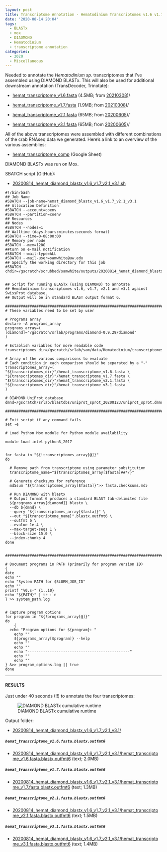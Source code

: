 ```yaml
---
layout: post
title: Transcriptome Annotation - Hematodinium Transcriptomes v1.6 v1.7 v2.1 v3.1 with DIAMOND BLASTx on Mox
date: '2020-08-14 20:04'
tags:
  - BLASTx
  - mox
  - DIAOMOND
  - Hematodinium
  - transcriptome annotation
categories:
  - 2020
  - Miscellaneous
---
```

Needed to annotate the _Hematodinium sp._ transcriptomes that I've assembled using DIAMOND BLASTx. This will also be used for additional downstream annotation (TransDecoder, Trinotate):

- [hemat_transcriptome_v1.6.fasta](https://gannet.fish.washington.edu/Atumefaciens/20210308_hemat_trinity_v1.6_v1.7/hemat_transcriptome_v1.6.fasta_trinity_out_dir/hemat_transcriptome_v1.6.fasta) (4.5MB; from [20210308](https://robertslab.github.io/sams-notebook/posts/2021/2021-03-08-Transcriptome-Assembly-Hematodinium-Transcriptomes-v1.6-and-v1.7-with-Trinity-on-Mox.html))/

- [hemat_transcriptome_v1.7.fasta](https://gannet.fish.washington.edu/Atumefaciens/20210308_hemat_trinity_v1.6_v1.7/hemat_transcriptome_v1.7.fasta_trinity_out_dir/hemat_transcriptome_v1.7.fasta) (1.9MB; from [20210308](https://robertslab.github.io/sams-notebook/posts/2021/2021-03-08-Transcriptome-Assembly-Hematodinium-Transcriptomes-v1.6-and-v1.7-with-Trinity-on-Mox.html))/

- [hemat_transcriptome_v2.1.fasta](https://gannet.fish.washington.edu/Atumefaciens/20200605_cbai_v2.0_v3.0_megan_seq_extractions/hemat_transcriptome_v2.1.fasta) (65MB; from [20200605](https://robertslab.github.io/sams-notebook/posts/2020/2020-06-05-Sequence-Extractions-C.bairdi-Transcriptomes-v2.0-and-v3.0-Excluding-Alveolata-with-MEGAN6-on-Swoose.html))/

- [hemat_transcriptome_v3.1.fasta](https://gannet.fish.washington.edu/Atumefaciens/20200605_cbai_v2.0_v3.0_megan_seq_extractions/hemat_transcriptome_v3.1.fasta) (65MB; from [20200605](https://robertslab.github.io/sams-notebook/posts/2020/2020-06-05-Sequence-Extractions-C.bairdi-Transcriptomes-v2.0-and-v3.0-Excluding-Alveolata-with-MEGAN6-on-Swoose.html))/

All of the above transcriptomes were assembled with different combinations of the crab RNAseq data we generated. Here's a link to an overview of the various assemblies:

- [hemat_transcriptome_comp](https://docs.google.com/spreadsheets/d/1A81cFdFw5Mlks5DWMmq0-8eVqyTXqmoCsHNWs95N_p4/edit?usp=sharing) (Google Sheet)

DIAMOND BLASTx was run on Mox.


SBATCH script (GitHub):

- [20200814_hemat_diamond_blastx_v1.6_v1.7_v2.1_v3.1.sh](https://github.com/RobertsLab/sams-notebook/blob/master/sbatch_scripts/20200814_hemat_diamond_blastx_v1.6_v1.7_v2.1_v3.1.sh)

```shell
#!/bin/bash
## Job Name
#SBATCH --job-name=hemat_diamond_blastx_v1.6_v1.7_v2.1_v3.1
## Allocation Definition
#SBATCH --account=coenv
#SBATCH --partition=coenv
## Resources
## Nodes
#SBATCH --nodes=1
## Walltime (days-hours:minutes:seconds format)
#SBATCH --time=0-08:00:00
## Memory per node
#SBATCH --mem=120G
##turn on e-mail notification
#SBATCH --mail-type=ALL
#SBATCH --mail-user=samwhite@uw.edu
## Specify the working directory for this job
#SBATCH --chdir=/gscratch/scrubbed/samwhite/outputs/20200814_hemat_diamond_blastx_v1.6_v1.7_v2.1_v3.1


## Script for running BLASTx (using DIAMOND) to annotate
## Hematodinium transcriptomes v1.6, v1.7, v2.1 and v3.1 against SwissProt database.
## Output will be in standard BLAST output format 6.

###################################################################################
# These variables need to be set by user

# Programs array
declare -A programs_array
programs_array=(
[diamond]="/gscratch/srlab/programs/diamond-0.9.29/diamond"
)

# Establish variables for more readable code
transcriptomes_dir=/gscratch/srlab/sam/data/Hematodinium/transcriptomes

# Array of the various comparisons to evaluate
# Each condition in each comparison should be separated by a "-"
transcriptomes_array=(
"${transcriptomes_dir}"/hemat_transcriptome_v1.6.fasta \
"${transcriptomes_dir}"/hemat_transcriptome_v1.7.fasta \
"${transcriptomes_dir}"/hemat_transcriptome_v2.1.fasta \
"${transcriptomes_dir}"/hemat_transcriptome_v3.1.fasta
)

# DIAMOND UniProt database
dmnd=/gscratch/srlab/blastdbs/uniprot_sprot_20200123/uniprot_sprot.dmnd

###################################################################################

# Exit script if any command fails
set -e

# Load Python Mox module for Python module availability

module load intel-python3_2017


for fasta in "${!transcriptomes_array[@]}"
do

  # Remove path from transcriptome using parameter substitution
  transcriptome_name="${transcriptomes_array[$fasta]##*/}"

  # Generate checksums for reference
  md5sum "${transcriptomes_array[$fasta]}">> fasta.checksums.md5

  # Run DIAMOND with blastx
  # Output format 6 produces a standard BLAST tab-delimited file
  ${programs_array[diamond]} blastx \
  --db ${dmnd} \
  --query "${transcriptomes_array[$fasta]}" \
  --out "${transcriptome_name}".blastx.outfmt6 \
  --outfmt 6 \
  --evalue 1e-4 \
  --max-target-seqs 1 \
  --block-size 15.0 \
  --index-chunks 4
done


###################################################################################

# Document programs in PATH (primarily for program version ID)
{
date
echo ""
echo "System PATH for $SLURM_JOB_ID"
echo ""
printf "%0.s-" {1..10}
echo "${PATH}" | tr : n
} >> system_path.log


# Capture program options
for program in "${!programs_array[@]}"
do
	{
  echo "Program options for ${program}: "
	echo ""
	${programs_array[$program]} --help
	echo ""
	echo ""
	echo "----------------------------------------------"
	echo ""
	echo ""
} &>> program_options.log || true
done
```

---

#### RESULTS

Just under 40 seconds (!!) to annotate the four transcriptomes:

![DIAMOND BLASTx cumulative runtime](https://github.com/RobertsLab/sams-notebook/blob/master/images/screencaps/20200814_hemat_diamond_blastx_v1.6_v1.7_v2.1_v3.1_runtimes.png?raw=true)

Output folder:

- [20200814_hemat_diamond_blastx_v1.6_v1.7_v2.1_v3.1/](https://gannet.fish.washington.edu/Atumefaciens/20200814_hemat_diamond_blastx_v1.6_v1.7_v2.1_v3.1/)

##### `hemat_transcriptome_v1.6.fasta.blastx.outfmt6`

- [20200814_hemat_diamond_blastx_v1.6_v1.7_v2.1_v3.1/hemat_transcriptome_v1.6.fasta.blastx.outfmt6](https://gannet.fish.washington.edu/Atumefaciens/20200814_hemat_diamond_blastx_v1.6_v1.7_v2.1_v3.1/hemat_transcriptome_v1.6.fasta.blastx.outfmt6) (text; 2.0MB)

##### `hemat_transcriptome_v1.7.fasta.blastx.outfmt6`

- [20200814_hemat_diamond_blastx_v1.6_v1.7_v2.1_v3.1/hemat_transcriptome_v1.7.fasta.blastx.outfmt6](https://gannet.fish.washington.edu/Atumefaciens/20200814_hemat_diamond_blastx_v1.6_v1.7_v2.1_v3.1/hemat_transcriptome_v1.7.fasta.blastx.outfmt6) (text; 1.3MB)

##### `hemat_transcriptome_v2.1.fasta.blastx.outfmt6`

- [20200814_hemat_diamond_blastx_v1.6_v1.7_v2.1_v3.1/hemat_transcriptome_v2.1.fasta.blastx.outfmt6](https://gannet.fish.washington.edu/Atumefaciens/20200814_hemat_diamond_blastx_v1.6_v1.7_v2.1_v3.1/hemat_transcriptome_v2.1.fasta.blastx.outfmt6) (text; 1.5MB)


##### `hemat_transcriptome_v3.1.fasta.blastx.outfmt6`

- [20200814_hemat_diamond_blastx_v1.6_v1.7_v2.1_v3.1/hemat_transcriptome_v3.1.fasta.blastx.outfmt6](https://gannet.fish.washington.edu/Atumefaciens/20200814_hemat_diamond_blastx_v1.6_v1.7_v2.1_v3.1/hemat_transcriptome_v3.1.fasta.blastx.outfmt6) (text; 1.4MB)
